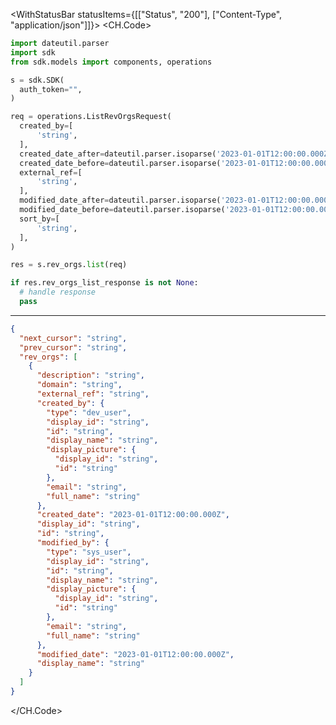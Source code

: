 

<WithStatusBar statusItems={[["Status", "200"], ["Content-Type", "application/json"]]}>
  <CH.Code>
  ```python List.py
  import dateutil.parser
import sdk
from sdk.models import components, operations

s = sdk.SDK(
    auth_token="",
)

req = operations.ListRevOrgsRequest(
    created_by=[
        'string',
    ],
    created_date_after=dateutil.parser.isoparse('2023-01-01T12:00:00.000Z'),
    created_date_before=dateutil.parser.isoparse('2023-01-01T12:00:00.000Z'),
    external_ref=[
        'string',
    ],
    modified_date_after=dateutil.parser.isoparse('2023-01-01T12:00:00.000Z'),
    modified_date_before=dateutil.parser.isoparse('2023-01-01T12:00:00.000Z'),
    sort_by=[
        'string',
    ],
)

res = s.rev_orgs.list(req)

if res.rev_orgs_list_response is not None:
    # handle response
    pass
  ```
  ---

  ```json Example Response
  {
    "next_cursor": "string",
    "prev_cursor": "string",
    "rev_orgs": [
      {
        "description": "string",
        "domain": "string",
        "external_ref": "string",
        "created_by": {
          "type": "dev_user",
          "display_id": "string",
          "id": "string",
          "display_name": "string",
          "display_picture": {
            "display_id": "string",
            "id": "string"
          },
          "email": "string",
          "full_name": "string"
        },
        "created_date": "2023-01-01T12:00:00.000Z",
        "display_id": "string",
        "id": "string",
        "modified_by": {
          "type": "sys_user",
          "display_id": "string",
          "id": "string",
          "display_name": "string",
          "display_picture": {
            "display_id": "string",
            "id": "string"
          },
          "email": "string",
          "full_name": "string"
        },
        "modified_date": "2023-01-01T12:00:00.000Z",
        "display_name": "string"
      }
    ]
  }
  ```
  </CH.Code>
</WithStatusBar>
